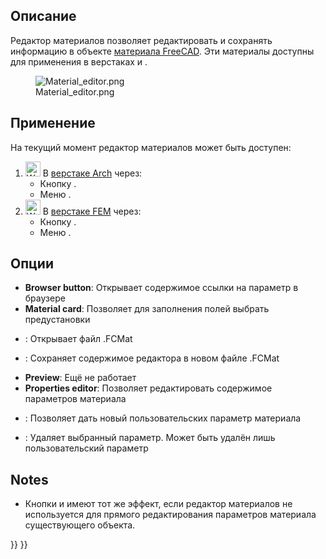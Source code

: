 <languages/>

{{Docnav/ru
|[[FEM_MaterialReinforced/ru|Усиленный материал (бетон)]]
|[[FEM_ElementGeometry1D/ru|Поперечное сечение балки]]
|[[FEM_Workbench/ru|Верстак "FEM"]]
|IconL=FEM_MaterialReinforced.svg
|IconR=FEM_ElementGeometry1D.svg
|IconC=Workbench_FEM.svg
}}

{{VeryImportantMessage|THIS VERSION OF THE COMMAND IS OBSOLETE<br>
It was changed in {{VersionPlus|1.0}} and accesses [[Material_Edit|Material Edit]].}}

<div class="mw-translate-fuzzy">
{{GuiCommand/ru
|Name/ru=Редактор материалов
|Name=FEM_MaterialEditor
|MenuLocation=Модель → Материалы → Редактор материалов
|Workbenches=[[FEM_Workbench/ru|FEM]], [[Arch_Workbench/ru|Arch]]
|Version=0.18
|SeeAlso=[[Material/ru|Material/ru]], [[Arch_SetMaterial/ru|Arch SetMaterial]], [[FEM_tutorial/ru|FEM tutorial]]
}}
</div>

<span id="Description"></span>
==Описание==

<div class="mw-translate-fuzzy">
Редактор материалов позволяет редактировать и сохранять информацию в объекте [[Material/ru|материала FreeCAD]]. Эти материалы доступны для применения в верстаках {{KEY|[[Image:Workbench_FEM.svg|24px]] [[FEM_Workbench/ru|FEM]]}} и {{KEY|[[Image:Workbench_Arch.svg|24px]] [[Arch_Workbench/ru|Arch]]}}.
</div>

[[Image:Material editor.png]]

<span id="Usage"></span>
==Применение== 

На текущий момент редактор материалов может быть доступен:

<div class="mw-translate-fuzzy">
# [[Image:Workbench_Arch.svg|24px]] В [[Arch_Workbench/ru|верстаке Arch]] через:
#* Кнопку {{Button|[[Image:Arch_SetMaterial.svg|16px]] [[Arch_SetMaterial/ru|Set Material]]}}.
#* Меню {{MenuCommand|Arch → Material tools → [[Image:Arch_SetMaterial.svg|16px]] Material}}.
# [[Image:Workbench_FEM.svg|24px]] В [[FEM_Workbench/ru|верстаке FEM]] через:
#* Кнопку {{Button|[[Image:FEM_MaterialEditor.svg|16px]] [[FEM_MaterialEditor/ru|Material editor]]}}.
#* Меню {{MenuCommand|Models → Materials → [[Image:FEM_MaterialEditor.svg|16px]] Material editor}}.
</div>

<span id="Options"></span>
== Опции ==

* '''Browser button''': Открывает содержимое ссылки на параметр в браузере
* '''Material card''':  Позволяет для заполнения полей выбрать предустановки
* {{Button|Open}}: Открывает файл .FCMat
* {{Button|Save as}}: Сохраняет содержимое редактора в новом файле .FCMat
* '''Preview''':  Ещё не работает
* '''Properties editor''': Позволяет редактировать содержимое параметров материала
* {{Button|Add property}}: Позволяет дать новый пользовательских параметр материала
* {{Button|Delete property}}: Удаляет выбранный параметр. Может быть удалён лишь пользовательский параметр

== Notes ==

* Кнопки  {{Button|OK}} и {{Button|Cancel}} имеют тот же эффект, если редактор материалов не используется для прямого редактирования параметров материала существующего объекта.


{{Docnav/ru
|[[FEM_MaterialReinforced/ru|Усиленный материал (бетон)]]
|[[FEM_ElementGeometry1D/ru|Поперечное сечение балки]]
|[[FEM_Workbench/ru|Верстак "FEM"]]
|IconL=FEM_MaterialReinforced.svg
|IconR=FEM_ElementGeometry1D.svg
|IconC=Workbench_FEM.svg
}}

{{FEM_Tools_navi{{#translation:}}}}
{{Userdocnavi{{#translation:}}}}